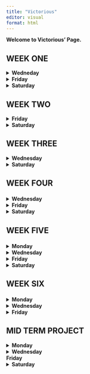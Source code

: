 ```yaml
---
title: "Victorious"
editor: visual
format: html
---
```


**Welcome to Victorious' Page.**

<H2>WEEK ONE</H2>

<details>

<summary><strong>Wedneday</strong></summary>

**Aug 28th 2024**

## Air Quality Data Modeled using Excel

Instructions:

-   Go to our class in D2L table of contents, choose a dataset and explore

-   Repeat the steps of the previous example, but do the most amount of different plots you can.

### I used a scatter plot to visualize the relationship between wind and temperature.

![](Week-1_scatterplot.png)

The plot shows a negative correlation between wind speed and temperature, meaning with increased wind speed, the temperature begins to drop. It also reveals most data points are clustered around the temperature range of 60/90 degrees and wind speed of 5/15 units, this indicates common wind and temperature within the sampled area.

The downward trend suggests that higher wind speeds tend to be associated with lower temperatures, but the variability in the data indicates that this is not the only factor affecting temperature.

Scatter plot seem best for visualizing relationships, below plot reveals the Ozone levels across different temperature ranges.

![](Week-TempOzone.png)

The plot reveals a generally positive relationship between temperature and ozone levels, with higher temperatures leading to higher ozone levels. The presence of an outlier suggests that under certain conditions, ozone levels can spike significantly, which may require further investigation to understand the underlying causes. The outlier might be a result of wrong calculation, error in transferring of data or a weather anomaly. At any rate, further investigation will be required to reach a conclusive decision.

3.  Ozone distribution was also recorded to visualize Ozone concentration in the dataset.

![](Week_1Histogram.png)

The histogram shows that low ozone concentrations are the most common in the dataset, while higher concentrations are much less frequent. This right-skewed distribution suggests that most observations are clustered at lower ozone levels, with only a few instances of higher concentrations that could be outliers or represent unusual conditions.

### Closer analysis of concentration intervals:

-   **\[0, 22\]**: This first interval has the highest frequency, with around 80 observations. This suggests that most ozone levels in the dataset are quite low.

-   **\[22, 44\] and \[44, 66\]**: The frequency decreases significantly in these intervals, showing that moderate ozone levels are less common but still present.

-   **\[66, 88\] and above**: The number of occurrences in these intervals continues to drop, indicating that high ozone levels are uncommon.

-   The highest intervals, **\[132, 154\]** and **\[154, 176\]**, have almost no observations, confirming that extreme ozone levels are rare.

I assumed there must exit a relationship between solar radiation and season, so i tried to module this relationship with a bar chart:

![](Week-1_Solar-R.png)

It made no sense. So i tried with a pivot bar chart:

![](Week-1_Solar-R2.png)

The chart indicates that solar radiation peaks during the summer months, particularly in July, which aligns with typical seasonal patterns. These are the summer months where countries experience longer day light, stronger sunlight which typically leads to higher solar radiation emissions.

The presence of the "(blank)" bar suggests that are some missing data which resulted from cleaning the dataset and replacing '0' value where 'NA' were otherwise recorded, specially in the solar.r data.

Overall, the chart helps visualize how solar radiation varies throughout the year, highlighting the expected seasonal changes in sunlight exposure.

-   What plot do you think represents the better data? The Pivot Chart followed by the Scatter Plot. For the purpose of the weeks lessons i will choose the Scatter Plot that models the relationship between temperature and windspeed.

-   Why? It gives for easy calculation, it depicts the best fit line for regression calculation, the different occurrences in the dataset; displaying what data cluster looks like, negative correlation and outliers. This chart could be easily chosen to teach basic statistics. However, with the Pivot Chart, it is easy to read and understand straightaway and interpret what the chart is inferring but will not be chosen to teach intro to statistics or Excel in R.

    </details>

<details>

<summary><strong>Friday</strong></summary>

## **Atitudes**

**Instructions:**

Go to our class in D2L table of contents, choose a dataset and explore

Repeat the steps of the previous example, but do the most amount of different plots you can.

-   Dataset Name: Attitude

-   Size = 706bytes

### **What is in the Attitude dataset:**

-   The dataset seems designed to evaluate different aspects of the work environment and how they relate to employee satisfaction, performance, and opportunities for growth.

-   For the purpose of the class, this dataset shall be applied to students instead of employees. It will be used to understand how student experience learning, how they rank their school/university, lecturers performance and opportunity for growth or continuing in higher ed within the same school.

-   Analyzing this data can help in understanding the factors that influence students attitudes towards a school and identifying areas for improvement within that school.

### **Dataset Variables**:

**Rating**: This is the overall score or satisfaction rating given by students, perhaps based on their experience at the school.

**Complaints**: Represents the number of complaints or grievances filed by students, possibly indicating dissatisfaction or issues in the school environment.

**Privileges**: Refer to the benefits or perks that certain students receive, such as the gtsnts, scholarship, PhD student privileges, or other library/sports privileges.

**Learning**: Opportunities for learning and practicum, like training programs or skill enhancement opportunities available to students within certain discipline.

**Raises**: Indicates how frequently or generously students receive privileges. This could be tied to grades. Students are giving raises according to their academic performances.

**Critical**: This measure how critical or demanding the work load on the students are, possibly reflecting the level of pressure or stress students undergo to get these privileges.

**Advance**: Indicates opportunities for advancement within the university, showing how easy or difficult it is for students to become professors.

**Data Modelling and Visualization**

**Relationship between Rating and Raises**

![](Week-1_RatingRaises.png)

-   The scatter plot indicates that there is an upward trend, that is, higher ratings are often associated with higher raises. Meaning that students who receive grants and scholarships tend to rate their university experience positively and vice versa.

-   Most of the data points are clustered in certain areas of the plot, particularly where the ratings and raises are both mid to high. This could mean that majority of students who receive reasonable raises are also moderately to highly satisfied.

**Interpretation**

-   The positive correlations suggests that raises might be tied to performance or satisfaction. Students with higher marks may receive better raises as a form of reward.

-   Conversely, receiving scholarship and grants could incentivize a student to earn higher grade.

**Distribution of Learning Scores**

![](Week-1DistOfLearning.png)

The histogram reveals that learning scores are distributed across the dataset with most scores centered around the median indicating that most students have similar learning experiences.

Majority of learning scores fall within the middle range, around the median of 55.5, which suggests that most students rate their learning opportunities similarly, neither extremely high nor low.

**Interpretation**

The histogram shows that the university might have a consistent approach to offering learning opportunities, as most are centered around the middle.

On a good note, since the data is not heavily skewed, it means there might be room for improvement.

**Correlation Between Complaints and Privileges**

![](Week-1_CompnlaPriv.png)

The scatter plot points are somewhat dispersed around the trend line, meaning that while there's a general trend showing a positive correlation between complaints and privileges, the correlation isn't very strong. Some points might be far above or below the trend line, indicating instances where the number of complaints and the level of privileges do not follow the general pattern. This variability suggests that other factors might be influencing the relationship, or that the correlation between complaints and privileges is moderate rather than strong.

**Conclusion:**

-   The dataset reflects complex relationships where certain metrics correlate positively with outcomes like privileges and raises. However, these relationships are not straightforward, indicating the presence of other influencing factors.

-   The distribution of scores and the variability observed suggest diverse performance levels and outcomes within the data, hinting at the need for further detailed analysis to uncover underlying drivers.

What plot do you think represents the better data? The distribution of learning across the dataset.

Why? The histogram depicts the distribution learning scores accurately, it holds several information; for instance, certain score ranges are more common which indicates varying levels of difficulty or achievement among the participants. This could so by the school of departments design. It could be that convergence of performance around mean is due to standardized assessments or common learning patterns which most students have come to expect or most students understood the topics more than other topics.

Reported the findings in - excel-basics_Attitude_Fashina_082624.

</details>

<details>

<summary><strong>Saturday</strong></summary>

<h2>**Week 1 Project**</h2>

<h2>Visualization Of National Centers For Environmental Information (NCEI) Dataset</h2>

Instruction for completing assignment:

From your project source provide simple visualization of a dataset you can find in your source.

### **Add the method used and the following information to your quarto report:**

**The context of the dataset**

The dataset is a collection of meteorological observations from a specific weather station identified as "KJELLER AIRPORT, NO". This dataset is used by the National Center For Environmental Information (NCEI) for studying weather trends, creating predictive models, or understanding how atmospheric conditions change over time.

Based on the column names and data structure, the dataset consists of:

**1. Geographical Information:** - **STATION, LATITUDE, LONGITUDE, ELEVATION:** These columns provide details about the specific location where the weather observations were recorded.

**2. Time-based Observations:** - **Date/Time:** The dataset records weather data at hourly intervals, providing a time-series structure for analyzing weather patterns.

**3. Meteorological Data:** - **SLP (Sea Level Pressure):** Atmospheric pressure at sea level, which is useful in studying weather systems, such as predicting storm conditions or high-pressure systems. - **WND, TMP, VIS, DEW, etc.:** These columns seem to encode data on wind speed/direction, temperature, visibility, dew point, and other weather-related variables. They are stored in a format that requires further decoding.

**4. Purpose:** - It would appear that the is used for tracking and analyzing weather conditions over time at the specified station. It could be useful for forecasting, climate studies, or aviation-related weather monitoring.

**The source and link to the dataset - (csv)**

-   The source is National Centre For Environment Information (NCEI)

-   <https://www.ncei.noaa.gov/data/global-hourly/access/2024/01466099999.csv>

-   Name : 2024-08-26 10:32 - 93K

-   Original dataset consists of 301 rows and 25 columns.

-   Cleaned dataset consists of 301 rows and 28 columns.

-   9 columns were deleted(correlation with other columns not clear and also not necessary for this analysis)

-   5 of the original columns were decoded into 11 additional columns:

-   Wind is decoded into

-   Wind_Direction

-   Wind_Speed_Tenths

-   Wind_Speed_Quality

-   Wind_Speed_Meters

-   Wind_Type

-   Temperature is decoded into

-   Temperature_Celsius

-   Temperature_Quality

-   Sea_Level_Pressure_hPa is decoded into

-   Sea_Level_Pressure_hPa

-   SLP_Quality

-   Dew is decoded into 2 columns

-   Dew_Point_Celsius

-   Dew_Point_Quality

-   Date was seperated to 2 columns

-   Date

-   Time

### **Data Cleaning Methods Employed**

### **Column Selection**

Out of the original 25 columns, 9 were found to be missing chunks of data. These 9 columns were dropped using Python and importing Pandas as pd. I then fed the NCEI dataset into Python using "data = pd.read_csv(r'C:\\path_to_the_dataset_on_my PC. csv)"

I used python to print the data column heads - print(data.head()))

I had it print null data by "print(data.isnull().sum())

I also had python drop the null columns "data_cleaned = data.dropna()) - Total 9 columns were dropped.

**Decoding Encoded Data:** **Date Conversion**

**Converted `DATE` Column to Datetime:** The `DATE` column originally combined both dated and time. I split this into two separate columns by using the text to column function in excel.

**Sea Level Pressure (`SLP`) Conversion** **Reformatted and Converted `SLP`:** The `SLP` column contained values in string format with commas as delimiters. I decoded this using the Excel's text to column function. The same method was used to decode the Wind, Temperature, and Dew variables.

**Adding visualization to quarto document, including label and captions.**

**Add a description of what we should understand from your visualization, and how this connect with your project scope.**

![](Week-1_SeaLevelMonth.png)

Above Line plot models the relationship between the sea level pressure and time. Here's my analysis:

**1. Initial Decline:** The plot begins with a relatively steady but slow decrease in SLP during the first few months of 2024 (January through May).

**2. Sharp Increase:** Around June, there is a significant, sharp increase in SLP, jumping to a much higher value.

**3. Plateau:** After this large spike, the SLP seems to stabilize at a new elevated level, remaining constant through July and August.

**Possible Interpretation**:

The initial period shows some minor fluctuations or a gradual decline in sea level pressure, which might indicate typical atmospheric conditions.

The sharp rise could suggest a sudden weather event or anomaly that caused a dramatic increase in pressure.

The stabilization afterward could be due to stable high-pressure systems or data issues (such as errors in recording or data entry).

**Temperature Over Time**

![](Weel-1_TemoOverTme.png)

Observing the interaction between temperature and time reveals a general increase in temperature over time, however, above plot shows some extremely high temperature values . This suggests that there may be underlying issues with the data which might require further investigation of the dataset.

</details>

<H2>WEEK TWO</H2>

<details>

<summary><strong>Friday</strong></summary>

## Air Quality Data Analysis and Modeling Using Excel Pivot Chart

### Data Type: CVS type, 154 entries and 6 columns.

**Dataset Content**: After cleaning the dataset contains 112 entries and 6 columns, representing the following variables:

Ozone: Ozone concentration (in parts per billion). Solar.R: Solar radiation (in Langley units). Wind: Wind speed (in miles per hour). Temp: Temperature (in degrees Fahrenheit). Month: Month of observation. Day: Day of the month.

All columns are complete with no missing values. The types of data are mostly integers, with wind speed recorded as a floating-point number

### Cleaning Method:

The dataset was cleaned exclusively using MS Excel. The Find and Replace function was employed to locate all instances of "N/A" and replace them with "0". Afterward, a few test plots were generated, which revealed some deficiencies in the data. To address this, additional cleaning was performed by removing all rows containing "0" values.

**Data Analysis** Explore trends over time. Visualize correlations between temp, ozone level over time. Pivot tables were created from the dataset for analysis, and pivot charts were plotted for visualization.

**Ozone and Temperature Correlation**

![](Ozone_Temp_DayPVYTBLW2.png)

![](Ozone_Temp_DayPVYW2.png)

This line chart shows the sum of Ozone levels, sum of Temperature, and sum of Days plotted against the Month. Here's what can be inferred from the plot:

**B. Ozone Levels (Blue Line)**: Ozone levels fluctuates across the months. June shows a lower ozone level compared to July, where ozone levels peak. Ozone levels gradually decrease between July and September. This trend suggests that ozone levels are higher in July but decline towards the end of summer and into early fall.

**A. Temperature (Orange Line)**: Temperatures follow a rising trend from May to July, peaking in July. After peaking in July, the temperature decreases slightly in August, then increases again in Month September. This suggests that July tends to be the hottest month in the dataset, followed by slight variations in temperature in the following months.

**C. Day (Green Line)**: Days appear to be relatively consistent across the months, with only minor variations. This line indicates the total number of days contributing to the data for each is constant. This is an accurate visualization as the raw data shows data collected from 1st of each month to the last day.

**Conclusion**: The plot highlights a clear relationship between temperature and ozone levels, with both peaking in July. The consistent sum of days indicates uniform data collection across months. This pattern suggests that high summer temperatures contribute to higher ozone levels, which decline as temperatures drop towards the end of summer.

**Temperature and Wind Correlation**

![](TempWind_PVYTBLW2.png)

This combination chart displays the average temperature (bar chart) and the average wind speed (line chart) across the different months.

**A. Temperature Trends (Blue Bars)**: June and July have the highest average temperatures, both close to or exceeding 80 degrees. The months of May and September show relatively lower average temperatures compared to the peak summer months. Temperature is highest in July, indicating the middle of summer, and decreases slightly toward September.

**B. Wind Speed Trends (Orange Line)**: May starts with higher wind speeds, averaging around 10-12 mph.

Wind speeds are highest in June, with a slight drop in July, followed by relatively steady or slightly increasing wind speeds in August and September. July, which has the highest average temperature, coincides with lower wind speeds, indicating calm summer conditions.

**Conclusion**: The plot shows that July experiences the highest average temperatures but lower wind speeds, while June sees the highest wind speeds. This inverse trend between wind speed and temperature, especially during peak summer months, suggests that hotter conditions may coincide with calmer winds. This pattern could be typical of a warm season where high temperatures are associated with reduced wind activity.

**Combination bar chart of multiple variables across different months.**

![](Comb_PVYTBLW2.png)

**Key Points** **Temperature and Solar Radiation**: The high solar radiation levels in July and August correspond to higher average temperatures, which is typical for summer months.

**Ozone and Temperature**: Ozone levels are highest in July, suggesting that warmer temperatures lead to higher ozone concentrations, likely due to increased sunlight and heat contributing to ozone formation.

**Wind Speed**: Wind speeds are highest in the earlier months (May and June) but decrease in the peak summer months, which could imply calmer weather conditions during the hottest periods.

**Conclusion**: The chart visualization suggests a clear relationship between temperature, solar radiation, and ozone levels. As solar radiation and temperature increase during the summer months (especially in July), ozone levels also rise. Wind speeds, however, show an inverse relationship, with higher wind speeds occurring in the cooler months and lower wind speeds in the hotter summer months. This pattern is typical of mid-summer conditions, where higher temperatures and calmer winds create conditions conducive to higher ozone concentrations.

</details>

<details>

<summary><strong>Saturday</strong></summary>

## TIME TO RECHECK DATA FOR ANOMALY!

-   It was discovered that the dataset had been corrupted starting from row 126 onward. I proceeded to remove these rows and reran the test.

### Sea_Level and Months Data Error.

![](Week-1_SeaLevelAndMonth.png)

**PIVOT TABLE CHALLENGE**

Pivot Tables by default sum up the number formatted columns on the table. This plot, by doing, gave unrealistic figures of temperature values, rising to 35 thousand hpa. I revisted the Pivot table and changed the summation method to 'average' and the below plot is the result.

![](Week-1SLP.png)

The new plot, with the average aggregation applied, provides a more accurate depiction of sea-level pressure trends over time. The values are within the expected range, and the daily fluctuations suggest typical atmospheric behavior. See below to information about atmospheric behaviour.

<https://www.noaa.gov/jetstream/atmosphere/air-pressure#:~:text=Therefore%2C%201%20hectopascal%20(hPa),)%20and%20hectopascal%20(hPa)>

### The corrected Sea_level_Pressure Vs Date now looks like this:

![](Week-1SLPOutliers.png)

The plot provides a better representation of how sea-level pressure changes over time. It also shows outliers in the dataset which warrant further investigation. Despite the outliers, the rest of the data appears to follow a consistent pattern showing typical fluctuations that could be linked to daily and seasonal atmospheric changes

**Temperature over time** now looks like this:

![](Week-1_TempOverTme.png)

kjeller Airfield, Norway.

<https://en.wikipedia.org/wiki/Kjeller_Airfield>

The plot also proves true about Norwegian's weather in December/January. <https://www.campervannorway.com/blog/travel-ideas/norway-in-january#:~:text=As%20a%20midwinter%20month%2C%20January,dry%20to%20rainy%20or%20snowy.>

</details>

<h2>WEEK THREE</h2>

<details>

<summary><strong>Wednesday</strong></summary>

## Here's the published Dashboard in Tableau

![](Anscombs_Quartet_Dboard.png) Click on the link below to see the dashboard in Tableau.

https://public.tableau.com/views/AnscombesDataset_17261215380710/Dashboard1?:language=en-US&:sid=&:redirect=auth&:display_count=n&:origin=viz_share_link

## Brief Description of Plots

### Scatter Plot

The scatter plot displays the relationships for all four datasets from Anscombe's Quartet. Each plot represents a pair of variables (x1 vs. y1, x2 vs. y2, etc.) with a trend line that shows the linear relationship:

**Inferences from Scatter Plots:**

If one imagines that each dataset shows a similar statistical summary (e.g., mean, standard deviation, correlation) when calculated, but the scatter plots reveal significantly different relationships and distributions:

The first dataset represents a simple linear relationship. The second dataset might better fit a polynomial model due to its curvature. The third dataset shows the impact of an outlier on a linear regression model. The fourth dataset emphasizes the limitation of using linear models when there is no variation in one of the variables (x), except for an outlier.

Importance of Visualization: These plots emphasize the importance of visualizing data to understand the actual dynamics between variables, rather than solely relying on summary statistics. Despite similar summary statistics across the four datasets, the underlying data patterns and appropriate model fits are distinctly different. This visualization perfectly demonstrates the purpose of Anscombe's Quartet: to illustrate the limitations of descriptive statistics alone and the value of graphical summaries in data analysis

### **Histogram**

This histogram shows the distribution of the y1 values across bins, which allows for the understand of how often each value (or range of values) occurs in the dataset.

Shape of the Distribution: The overall shape of the histogram doesn't suggest a clear normal distribution (bell curve). Instead, it appears to have multiple clusters of values. The values seem to be slightly bimodal, with clusters around 4-5 and 8-9.

Relation to Anscombe's Quartet: The Anscombe's Quartet is famous for illustrating that datasets with nearly identical statistical properties (like mean, variance, and correlation) can have very different distributions when visualized. In this case, the histogram shows that the y1 values are not uniformly or normally distributed and instead have distinct clusters.

</details>

<details>

<summary><strong>Saturday</strong></summary>

## Visualization Of National Centers For Environmental Information (NCEI) Dataset

### context of the dataset

The dataset is a collection of meteorological observations from a specific weather station identified as "KJELLER AIRPORT, NO". This dataset is used by the National Center For Environmental Information (NCEI) for studying weather trends, creating predictive models, or understanding how atmospheric conditions change over time.

Based on the column names and data structure, the dataset consists of:

**1. Geographical Information:** - **STATION, LATITUDE, LONGITUDE, ELEVATION:** These columns provide details about the specific location where the weather observations were recorded.

**2. Time-based Observations:** - **Date/Time:** The dataset records weather data at hourly intervals, providing a time-series structure for analyzing weather patterns.

**3. Meteorological Data:** - **SLP (Sea Level Pressure):** Atmospheric pressure at sea level, which is useful in studying weather systems, such as predicting storm conditions or high-pressure systems. - **WND, TMP, VIS, DEW, etc.:** These columns seem to encode data on wind speed/direction, temperature, visibility, dew point, and other weather-related variables. They are stored in a format that requires further decoding.

**4. Purpose:** - It would appear that the is used for tracking and analyzing weather conditions over time at the specified station. It could be useful for forecasting, climate studies, or aviation-related weather monitoring.

### The source and link to the dataset - (csv)

-   The source is National Centre For Environment Information (NCEI)

-   <https://www.ncei.noaa.gov/data/global-hourly/access/2024/01466099999.csv>

-   Name : 2024-08-26 10:32 - 93K

-   Original dataset consists of 301 rows and 25 columns.

-   Cleaned dataset consists of 301 rows and 28 columns.

-   9 columns were deleted(correlation with other columns not clear and also not necessary for this analysis)

-   5 of the original columns were decoded into 11 additional columns:

-   Wind is decoded into

-   Wind_Direction

-   Wind_Speed_Tenths

-   Wind_Speed_Quality

-   Wind_Speed_Meters

-   Wind_Type

-   Temperature is decoded into

-   Temperature_Celsius

-   Temperature_Quality

-   Sea_Level_Pressure_hPa is decoded into

-   Sea_Level_Pressure_hPa

-   SLP_Quality

-   Dew is decoded into 2 columns

-   Dew_Point_Celsius

-   Dew_Point_Quality

-   Date was seperated to 2 columns

-   Date

-   Time

### Data Cleaning Methods Employed

### Column Selection

Out of the original 25 columns, 9 were found to be missing chunks of data. These 9 columns were dropped using Python and importing Pandas as pd. I then fed the NCEI dataset into Python using "data = pd.read_csv(r'C:\\path_to_the_dataset_on_my PC. csv)"

I used python to print the data column heads - print(data.head()))

I had it print null data by "print(data.isnull().sum())

I also had python drop the null columns "data_cleaned = data.dropna())

```         
-   Total 9 columns were dropped.
```

**Decoding Encoded Data:** **Date Conversion**

**Converted `DATE` Column to Datetime:** The `DATE` column originally combined both dated and time. I split this into two separate columns by using the text to column function in excel.

**Sea Level Pressure (`SLP`) Conversion** **Reformatted and Converted `SLP`:** The `SLP` column contained values in string format with commas as delimiters. I decoded this using the Excel's text to column function. The same method was used to decode the Wind, Temperature, and Dew variables.

**Adding visualization to quarto document, including label and captions.**

#### Visualization in Tableau.

Throughout this third week, I worked extensively with Tableau, finding it to be a highly enjoyable and powerful visualization tool. While there is a lot to learn within a short time, Tableau’s detailed and visually appealing outputs make the effort worthwhile. Although Tableau incorporates some object-oriented programming concepts, it’s not something we needed to delve into deeply during this period.

This week, I created two notable visualizations using the NCEI dataset: a static wind rose and a radial wind rose. Tableau initially struggled with generating a traditional wind rose, so I opted to create a radial one instead (Both created programtically). The wind rose, intended to mimic the function of a windmill for weather observation, serves as a graphical tool to display the distribution of wind speed and direction over a specific period. It provides a concise visual summary of how wind speed and direction are typically distributed at a location, aiding in identifying prevailing wind patterns. The wind mill describes my dataset perfectly. Below is a copy of my dashboard using Tableau.

![](Tableau_Dashboard.png)

Above **Tableau Dashboard** displays various visualizations of the weather center data, offering insights into wind patterns and conditions:

1.  **WNDIRSPEED**: This plot aims to illustrate the wind speed over time, broken down by months. It shows how wind speed fluctuates throughout different months, with January showing a noticeable peak. This could indicate periods of higher wind activity during certain months.

2.  **RadialWR (Radial Wind Rose)**: The radial wind rose displays the distribution of wind direction and speed in a circular format, indicating the frequency and strength of winds coming from various directions. It helps in identifying the prevailing wind directions and their intensities.

3.  **WndRose (Wind Rose)**: This is a bar chart version of a wind rose, categorizing wind speed by direction groups (N, NE, E, etc.). It shows which directions have higher wind speeds on average, indicating that winds from the NE and S directions are particularly strong in this dataset. Additionally, i have included temperature data, i supect a potential correlation between wind direction and temperature changes.

4.  **BarChart**: This chart displays the average wind speed across different bins. It shows how often different wind speed ranges occur, highlighting that higher speeds (around 80) are less frequent but still present, indicating a varied wind speed distribution.

**Overall Interpretation**: - The visualizations suggest that wind speed and direction vary across time and direction, with some directions (NE, S) showing higher wind speeds. - There might be a relationship between wind direction and temperature, as seen in the Wind Rose plot. - The radial wind rose helps identify the most common wind directions and their speeds, which could be useful for understanding local weather patterns or for purposes like wind energy assessments.

These plots collectively provide a comprehensive view of the wind and temperature data, aiding in the analysis of prevailing wind conditions and their potential impact on the environment.

</details>

<h2>

WEEK FOUR

</H2>

<details>

<summary><strong>Wednesday</strong></summary>

## Revival Day -

No classes on this day in ORU, we were all in the chapel service.

</details>

<details>

<summary><strong>Friday</strong></summary>

## Python on Jupyter

Today we learnt visualization using python on Jupyter Lab. We all worked the AirQuality Data set, this time using Python to visualize

You can find the full details of this visualization in my [Tut_Python_vfashina_092024.ipynb](Tut_Python_vfashina_092024.ipynb)

</details>

<details>

<summary><strong>Saturday</strong></summary>

Please refer to Friday

</details>

<h2>

WEEK FIVE

</H2>

<details>

<summary><strong>Monday</strong></summary>

More Python

</details>

<details>

<summary><strong>Wednesday</strong></summary>

</details>

<details>

<summary><strong>Friday</strong></summary>

# 1. Data Access and Collection Methods

In this section, provide a formal explanation of how the data can be accessed and collected.

-   **Source Overview:**

    The data-set is an hourly data collection of meteorological observations from "KJELLER AIRPORT, NO". Weather Station in Norway.

    This data-set is used by the National Center For Environmental Information (NCEI) for studying weather trends, creating predictive models, or understanding how atmospheric conditions change over time and its concomitant effects. The data-set is used in various domains such as weather forecasting, climate research, aviation and agriculture.\

-   **File Formats and Access:** Discuss the formats available for the dataset (CSV, Excel, JSON, etc.) and provide instructions for downloading or retrieving the data from the source.

    NCEI data-sets are available in various formats, here's a brief description of each format;

    -   CSV (Comma-Separated Values - CSV is a plain-text format that separates data fields using commas. It is universally readable across platforms and tools, it sis simple and lightweight. CSV is useful for basic analysis in Excel and programmatic access in Python, R or databases.
    -   Excel (XLSX) is a format that supports data with multiple sheets, formula and various data types. Ideal for users that are familiar with spread sheets tools MS Excel, it also allows for manual manipulation of data, visualizations and pivot tables.
    -   JSON(JavaScript Object Notation) is a lightweight format used for data exchange, especially in web applications and APIs. It is ideal for programmatic access and integration with web services. It is human readable and easy to parse i most programming languages.
    -   NteCDF (Network Common Data Form) is a scientific data format primarily used for storing array-based geospatial data such as climate models and satellite data. It is designed for efficient storage of large, multidimensional data-sets such as time=series etc.
    -   API(Application Programming Interface) for programmatic access to NCEI data-sets, which allows developers and researchers to query and retrieve data dynamically.
    -   Direct FTP (File Transfer Protocol) useful for large datasets, allowing for bulk downloads. This format can be integrated into automated workflows using FTP clients or command-line tools.

-   **Data Acquisition Procedure:** Outline the steps required to acquire the data, including any necessary permissions, logins, or API usage.

    General instruction for retrieving data from NCEI:

    1.  Log on to https://www.ncei.noaa.gov.
    2.  Navigate to data/global-hourly/access/2024/2024-08-26 10:32
    3.  Select a dataset, in my case 01466099999
    4.  Choose a download format - csv
    5.  Choose 'Save As' and do a local download.

# 2. Data Variables and Contextual Framework

This chapter provides a detailed breakdown of the variables within the data-set and contextualizes the purpose behind their collection.

**Variables and Definition** The Data-set variables are as follows:

**1. Geographical Information:** - **STATION, LATITUDE, LONGITUDE, ELEVATION, STATION NAME, CALL-SIGN:** These columns provide details about the specific location where the weather observations were recorded.

**2. Time-based Observations:** - **Date/Time:** The dataset records weather data at hourly intervals, providing a time-series structure for analyzing weather patterns.

**3. Meteorological Data:** - **SLP (Sea Level Pressure):** Atmospheric pressure at sea level, which is useful in studying weather systems, such as predicting storm conditions or high-pressure systems. **WIND**,**TEMPRATURE**, **VISIBILTY**, **DEW**, **CIG - Cloud ceiling and sky cover data which are constant all through the data-set**, **KA1 & KA2 - Key air temperature at different altitudes**, **MA1 & MD1 - Mean temperature at different altitudes**, **OC2, OD1, OD2 - Other cloud characteristics and additional observation**. Date and Time, Wind, Temperature, Visibility CIG, SLP are all stored in variables that require further decoding.

**4. Data Collection Purpose:** - The dataset can be used in various domains: - **Weather Forecasting**: By analyzing past weather patterns, meteorologists can refine predictive models. - **Climate Research**: Scientists use long-term weather data to track changes in climate, temperature trends, and extreme weather events. **Aviation**: Provides essential information for flight safety, including wind speed and visibility data. - **Agriculture**: The data-set can help farmers make decisions regarding irrigation, planting, and harvesting based historica weather conditions.

**Contextual Significance**: The data-set is significant due to its role in addressing several global challenges related to climate, weather prediction, and environmental protection. This data-set provides global hourly weather observations, which are key to understanding a variety of critical issues. Here's the historical and contextual background to justify the importance of this data:

**Meteorologists**: Improve the accuracy of short-term and long-term weather forecasting.

**Environmental Scientists**: Analyze data to study climate change and its impacts.

**Government Agencies**: Utilize data to prepare for natural disasters like hurricanes, floods, or droughts. Agricultural Sector: Farmers benefit from historical weather trends for better planning.

**Environmental and National Implications**: Natural Disaster Preparedness: Access to precise historical data improves disaster readiness and response strategies, safeguarding lives and resources.

**Policy Making**: This data helps governments craft environmental and public safety policies related to weather and climate.

**Sustainability Initiatives**: Data-driven insights into weather patterns can guide sustainable resource management (e.g., water usage).


# 3. Analytical Approach and Visualization Techniques

**Date Conversion**

-   

    1.  **Converted `DATE` Column to Datetime:** The `DATE` column originally combined both dated and time. I split this into two separate columns by using the text to column function in excel.

-   

    2.  **Sea Level Pressure (`SLP`) Conversion** **Reformatted and Converted `SLP`:** The `SLP` column contained values in string format with commas as delimiters. I decoded this using the Excel's text to column function. The same method was used to decode the Wind, Temperature, and Dew variables.

**Data Cleaning Methods Employed** - **Column Selection** - Out of the original 25 columns, 9 were identified as containing significant portions of missing data. These columns were subsequently removed using Python's pandas library. The NCEI dataset was first loaded into Python with the following command: data = pd.read_csv(r'C:\\path_to_the_dataset_on_my_PC.csv') Afterward, the column headers were printed using: print(data.head()) To check for missing data, the command: print(data.isnull().sum()) was executed, which identified the null values. The columns with missing data were dropped using: data_cleaned = data.dropna() As a result, a total of 9 columns were successfully removed. As a result, a total of 9 columns were successfully removed. I then asked Python to search for and drop any duplicate rows using: data_cleaned = data_cleaned.drop_duplicates() The command returned an empty table, indicating that no duplicate rows were found in the data-set. Apparently the data after January were either duplicate or zeros.

Upon further analysis of the data-set, several variables were removed due to redundancy. These included station name, latitude, longitude, elevation, call sign, visibility, mean values, and key air temperature, as they remained constant throughout the data-set. Additionally, data for variables **KA1** and **KA2** ceased being recorded after January 30th, with one isolated entry on April 10th. Beyond this point, the remaining variables began to repeat. Consequently, only data from January and one day in April was considered usable for further analysis.
</details>

<details>

<summary><strong>Saturday</strong></summary>


**Summary of the Jena Data-set** 
![](Visual_Summary_Climate_Dataset.png) 
If I were to choose a plot to summarize the Jena climate dataset, it would be a **time series plot** that highlights the main variables at play. This plot visualizes the time series of three key weather variables: **Temperature (°C)**, **Pressure (mbar)**, and **Wind Speed (m/s)** over a period spanning from **2009 to 2017**.

The plot reveals clear **seasonal trends** in temperature and pressure, with distinct annual cycles of warming and cooling. Wind speed remains relatively stable over the years, with occasional spikes corresponding to higher wind events. Additionally, the plot shows occasional anomalies, such as a sharp dip in both pressure and temperature around **2011**.

For improved clarity and to better observe the behavior of the variables, two additional representations are provided, displaying the trends **bi-annually** and **quarterly**. These allow for a more detailed examination of the dataset over shorter time periods.

**bi-annual Behaviour**

![](Visual_Summary_Climate_Dataset_Bi-Annual.png)

**Quartley Behavior**

![](Visual_Summary_Climate_Dataset_Quarterly.png)

</details>

<h2>

WEEK SIX

</H2>

<details>

<summary><strong>Monday</strong></summary>

</details>

<details>

<summary><strong>Wednesday</strong></summary>

</details>

<details>

<summary><strong>Friday</strong></summary>

</details>

<H2>MID TERM PROJECT</H2>

<details>

<summary><strong>Monday</strong></summary>

</details>

<details>

<summary><strong>Wednesday</strong></summary>

</details>

<summary><strong>Friday</strong></summary>

<details>

<summary><strong>Saturday</strong></summary>

</details>
